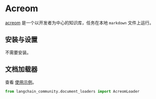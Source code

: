 # Acreom

[acreom](https://acreom.com) 是一个以开发者为中心的知识库，任务在本地 `markdown` 文件上运行。

## 安装与设置

不需要安装。

## 文档加载器

查看 [使用示例](/docs/integrations/document_loaders/acreom)。

```python
from langchain_community.document_loaders import AcreomLoader
```